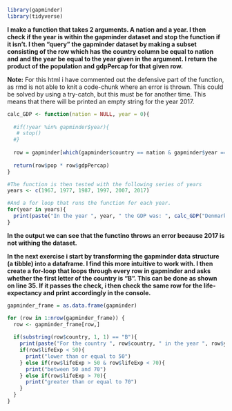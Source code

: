 ```r
library(gapminder)
library(tidyverse)
```
**I make a function that takes 2 arguments. A nation and a year. I then check if the year is within the gapminder dataset and stop the function if it isn't. I then "query" the gapminder dataset by making a subset consisting of the row which has the country column be equal to nation and and the year be equal to the year given in the argument. I return the product of the population and gdpPercap for that given row.**

**Note:** For this html i have commented out the defensive part of the function, as rmd is not able to knit a code-chunk where an error is thrown. This could be solved by using a try-catch, but this must be for another time. This means that there will be printed an empty string for the year 2017. 
```r
calc_GDP <- function(nation = NULL, year = 0){
  
  #if(!year %in% gapminder$year){
   # stop()
  #}
  
  row = gapminder[which(gapminder$country == nation & gapminder$year == year), ]
  
  return(row$pop * row$gdpPercap)
}

#The function is then tested with the following series of years
years <- c(1967, 1977, 1987, 1997, 2007, 2017)

#And a for loop that runs the function for each year. 
for(year in years){
  print(paste("In the year ", year, " the GDP was: ", calc_GDP("Denmark", year)))
}
```
**In the output we can see that the functino throws an error because 2017 is not withing the dataset.**

**In the next exercise i start by transforming the gapminder data structure (a tibble) into a dataframe. I find this more intuitive to work with. I then create a for-loop that loops through every row in gapminder and asks whether the first letter of the country is "B". This can be done as shown on line 35. If it passes the check, i then check the same row for the life-expectancy and print accordingly in the console. **
```r
gapminder_frame = as.data.frame(gapminder)

for (row in 1:nrow(gapminder_frame)) {
  row <- gapminder_frame[row,]
  
  if(substring(row$country, 1, 1) == "B"){
    print(paste("For the country ", row$country, " in the year ", row$year, " the life expectancy is: "))
    if(row$lifeExp < 50){
      print("lower than or equal to 50")
    } else if(row$lifeExp > 50 & row$lifeExp < 70){
      print("between 50 and 70")
    } else if(row$lifeExp > 70){
      print("greater than or equal to 70")
    }
  } 
}

```





